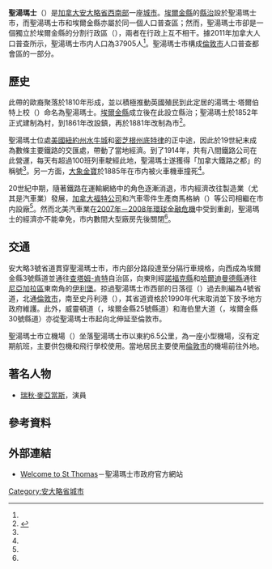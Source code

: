{{noteTA
|1=zh-hans:托马斯;zh-hk:湯瑪士;zh-mo:湯瑪士;zh-tw:湯瑪士;
|2=zh-hans:埃尔金;zh-hk:伊利近;zh-mo:伊利近;zh-tw:埃爾金;
|3=zh-hans:金宝;zh-hk:珍寶;zh-mo:珍寶;zh-tw:金寶;
|4=zh-hans:查塔姆-肯特;zh-hk:漆咸-根德;zh-mo:漆咸-根德;zh-tw:查塔姆-肯特;
|5=zh-hans:布法罗;zh-hk:水牛城;zh-mo:水牛城;zh-tw:水牛城;
|6=zh-hans:密歇根;zh-hk:密芝根;zh-mo:密芝根;zh-tw:密西根;
|7=zh-hans:瑞秋·麦克亚当斯;zh-hk:麗素·麥雅當絲;zh-mo:麗素·麥雅當絲;zh-tw:瑞秋·麥亞當斯;
}}
{{Infobox settlement
|official_name     = 聖湯瑪士
|native_name       = {{lang|en|St. Thomas}}
|settlement_type   = 市（分割单层次）
|nickname          = 
|motto             = 
|image_skyline     = St. Thomas City Hall 1.JPG
|image_caption     = 聖湯瑪士市政廳
|image_shield      = 
|image_flag        = 
|flag_size         = 
|latd=42|latm=46 |lats=40 |latNS=N
|longd=81|longm=10 |longs=58 |longEW=W
|pushpin_map            = Canada Ontario
|pushpin_mapsize        = 200
|pushpin_map_caption    = 聖湯瑪士在安大略省内的位置
|coordinates_display    = inline,title
|coordinates_region     = CA-ON
|subdivision_type  = 國家
|subdivision_type1 = [[加拿大行政區劃|省]]
|subdivision_type2 = [[安大略省行政區劃|縣]]
|subdivision_name  = {{flag|Canada}}
|subdivision_name1 = {{flag|Ontario}}
|subdivision_name2 = [[埃爾金縣|埃爾金縣]]（分割行政區）
|leader_title      = 市長
|leader_name       = {{lang|en|Heather Jackson}}
|leader_title1     = 市政機關
|leader_name1      = 聖湯瑪士市議會
|established_title = 建制
|established_date  = 1852年（設村）<br>1861年（改設鎮）<br>1881年（改設市）
|area_magnitude    =
|area_footnotes    = <ref name="cp2011"/>
|area_land_km2     = 35.52
|area_metro_km2    = 
|area_water        =
|population_as_of  = 2011年
|population_footnotes = <ref name="cp2011">{{cite web |url=http://www12.statcan.gc.ca/census-recensement/2011/dp-pd/prof/details/page.cfm?Lang=E&Geo1=CSD&Code1=3510010&Geo2=CD&Code2=3510&Data=Count&SearchText=kingston&SearchType=Begins&SearchPR=35&B1=All&Custom=&TABID=1 |title=St. Thomas census profile |publisher=Statistics Canada |work=Canada 2011 Census |accessdate=2014-03-07}}</ref>
|population_total  = 37905
|population_metro  = 
|population_density_km2 = 1067.3
|population_density_metro_km2 = 
|elevation_footnotes = 
|elevation_m       =  
|timezone          = [[北美東部時區|EST]]
|utc_offset        = −5
|timezone_DST      = [[北美東部時區|EDT]]
|utc_offset_DST    = −4
|postal_code_type  = [[加拿大郵區編號|郵區編號前綴]]
|postal_code       = N5P、N5R
|area_code         = 519、226
|website           = [http://stthomas.ca/ stthomas.ca]
|footnotes         =
}}
'''聖湯瑪士'''（{{lang-en|St. Thomas}}）是[[加拿大|加拿大]][[安大略省|安大略省]][[南安大略|西南部]]一座[[城市|城市]]。[[埃爾金縣|埃爾金縣]]的[[縣治|縣治]]設於聖湯瑪士市，而聖湯瑪士市和埃爾金縣亦屬於同一個人口普查區；然而，聖湯瑪士市卻是一個獨立於埃爾金縣的分割行政區（{{lang|en|separated municipality}}），兩者在行政上互不相干。據2011年加拿大人口普查所示，聖湯瑪士市内人口為37905人<ref name="cp2011"/>。聖湯瑪士市構成[[倫敦_(加拿大)|倫敦市]]人口普查都會區的一部分。

== 歷史 ==
此帶的歐裔聚落於1810年形成，並以積極推動英國殖民到此定居的湯瑪士·塔爾伯特上校（{{lang|en|Thomas Talbot}}）命名為聖湯瑪士。[[埃爾金縣|埃爾金縣]]成立後在此設立縣治；聖湯瑪士於1852年正式建制為村，到1861年改設鎮，再於1881年改制為市<ref name="hist">{{cite web |url=http://stthomas.ca/content/history-st-thomas |title=History of St. Thomas |publisher=聖湯瑪士市政府 |accessdate=2014-03-28 |archive-url=https://web.archive.org/web/20140329094943/http://stthomas.ca/content/history-st-thomas |archive-date=2014-03-29 |dead-url=yes }}</ref>。

聖湯瑪士位處[[美國|美國]][[紐約州|紐約州]][[水牛城|水牛城]]和[[密芝根州|密芝根州]][[底特律|底特律]]的正中途，因此於19世紀末成為數條主要鐵路的交匯處，帶動了當地經濟。到了1914年，共有八間鐵路公司在此營運，每天有超過100班列車駛經此地，聖湯瑪士遂獲得「加拿大鐵路之都」的稱號<ref name="hist"/>。另一方面，[[大象金寶|大象金寶]]於1885年在市内被火車機車撞死<ref name="hist"/>。

20世紀中期，隨著鐵路在運輸網絡中的角色逐漸消退，市内經濟改往製造業（尤其是汽車業）發展，[[福特汽車|加拿大福特公司]]和汽車零件生產商馬格納（{{lang|en|Magna}}）等公司相繼在市内設廠<ref name="hist"/>。然而北美汽車業在[[2007年－2008年環球金融危機|2007年－2008年環球金融危機]]中受到重創，聖湯瑪士的經濟亦不能幸免，市内數間大型廠房先後關閉<ref name="hist"/>。

== 交通 ==
安大略3號省道貫穿聖湯瑪士市，市内部分路段達至分隔行車規格，向西成為埃爾金縣3號縣道並通往[[查塔姆-肯特|查塔姆-肯特]]自治區，向東則經[[諾福克縣_(安大略省)|諾福克縣]]和[[哈爾迪曼德縣|哈爾迪曼德縣]]通往[[尼亞加拉區|尼亞加拉區]]東南角的[[伊利堡|伊利堡]]。掠過聖湯瑪士市西部的日落徑（{{lang|en|Sunset Drive}}）過去則編為4號省道，北通[[倫敦_(加拿大)|倫敦市]]，南至史丹利港（{{lang|en|Port Stanley}}），其省道資格於1990年代末取消並下放予地方政府維護。此外，威靈頓道（{{lang|en|Wellington Road}}，埃爾金縣25號縣道）和海伯里大道（{{lang|en|Highbury Avenue}}，埃爾金縣30號縣道）亦從聖湯瑪士市起向北伸延至倫敦市。

聖湯瑪士市立機場（{{lang|en|St. Thomas Municipal Airport}}）坐落聖湯瑪士市以東約6.5公里，為一座小型機場，沒有定期航班，主要供包機和飛行學校使用。當地居民主要使用[[倫敦國際機場|倫敦市]]的機場前往外地。

== 著名人物 ==
*[[瑞秋·麥亞當斯|瑞秋·麥亞當斯]]，演員

== 參考資料 ==
{{reflist}}

== 外部連結 ==
{{Commons category|St. Thomas, Ontario}}
*{{en}}[https://web.archive.org/web/20140130023902/http://stthomas.ca/ Welcome to St Thomas]－聖湯瑪士市政府官方網站

[[Category:安大略省城市|Category:安大略省城市]]